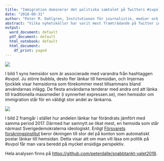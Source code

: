```yaml
---
title: "Immigration dominerar det politiska samtalet på Twitters #svpol"
date: "2018-08-31"
author: "Peter M. Dahlgren, Institutionen för journalistik, medier och kommunikation (JMG), Göteborgs universitet"
abstract: "Vilka nyhetskällor har varit mest framträdande på Twitter inför valet? Genom en analys av 300 000 länkar från 700 000 Twitterinlägg från #svpol framgår att nyhetskällor om immigration dominerat under juni till augusti, och det har ökat kraftigt jämfört med samma period året innan."
output:
  word_document: default
  pdf_document: default
  html_notebook: default
  html_document:
    df_print: paged
---
```


![](../output/bild1-domannatverk.png)

I bild 1 syns hemsidor som är associerade med varandra från hashtaggen #svpol. Ju större bubbla, desto fler länkar till hemsidan, och linjernas tjocklek visar hemsidorna som förekommer mest tillsammans bland användarnas inlägg. De flesta användarna tenderar med andra ord att länka till traditionella massmedier (i synnerhet expressen.se), men hemsidor om immigration står för en väldigt stor andel av länkarna.

![](../output/bild2-forandring.png)

I bild 2 framgår i stället hur andelen länkar har förändrats jämfört med samma period 2017. Därmed har samnytt.se ökat mest, en hemsida som står närmast Sverigedemokraterna ideologiskt. Enligt [Försvarets forskningsinstitut](https://www.foi.se/press--nyheter/nyheter/nyhetsarkiv/2018-08-29-antalet-botar-pa-twitter-okar-infor-valet.html) beror ökningen till stor del på konton som automatiskt postar länkar till hemsidan. Detta visar att om man vill läsa om politik på #svpol får man vara beredd på mycket ensidiga perspektiv.

Hela analysen finns på <https://github.com/peterdalle/snabbtankt-valet2018>.
